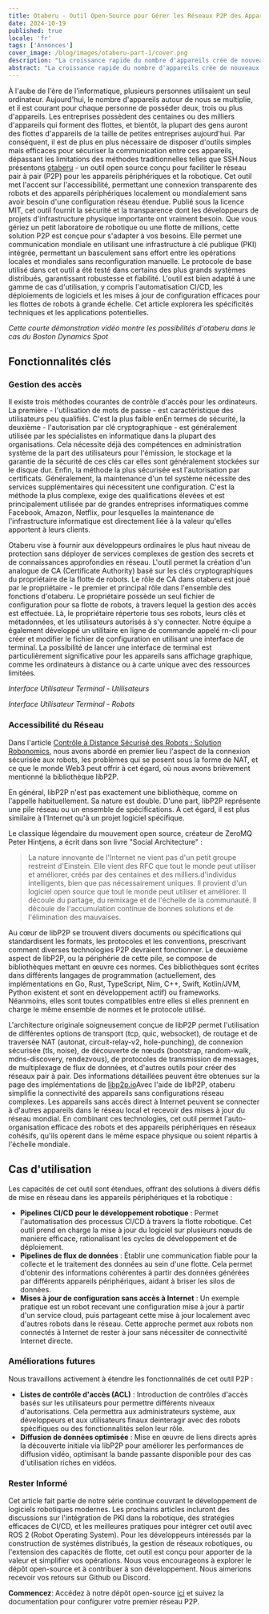 ```yaml
---
title: Otaberu - Outil Open-Source pour Gérer les Réseaux P2P des Appareils Périphériques et des Robots
date: 2024-10-19
published: true
locale: 'fr'
tags: ['Annonces']
cover_image: /blog/images/otaberu-part-1/cover.png
description: "La croissance rapide du nombre d'appareils crée de nouveaux défis en termes de disponibilité et de sécurité. Une solution plus efficace est nécessaire pour assurer une communication sécurisée entre les appareils, en contournant les limitations de la PKI basée sur SSH. L'agent-robot Otaberu propose cette solution, permettant de mettre en place une PKI personnalisée pour les robots en utilisant des normes et des protocoles modernes libP2P pour résoudre ces problèmes."
abstract: "La croissance rapide du nombre d'appareils crée de nouveaux défis en termes de disponibilité et de sécurité. Une solution plus efficace est nécessaire pour assurer une communication sécurisée entre les appareils, en contournant les limitations de la PKI basée sur SSH. L'agent-robot Otaberu propose cette solution, permettant de mettre en place une PKI personnalisée pour les robots en utilisant des normes et des protocoles modernes libP2P pour résoudre ces problèmes."
---
```


À l'aube de l'ère de l'informatique, plusieurs personnes utilisaient un seul ordinateur. Aujourd'hui, le nombre d'appareils autour de nous se multiplie, et il est courant pour chaque personne de posséder deux, trois ou plus d'appareils. Les entreprises possèdent des centaines ou des milliers d'appareils qui forment des flottes, et bientôt, la plupart des gens auront des flottes d'appareils de la taille de petites entreprises aujourd'hui. Par conséquent, il est de plus en plus nécessaire de disposer d'outils simples mais efficaces pour sécuriser la communication entre ces appareils, dépassant les limitations des méthodes traditionnelles telles que SSH.Nous présentons [otaberu](https://github.com/airalab/otaberu) - un outil open source conçu pour faciliter le réseau pair à pair (P2P) pour les appareils périphériques et la robotique. Cet outil met l'accent sur l'accessibilité, permettant une connexion transparente des robots et des appareils périphériques localement ou mondialement sans avoir besoin d'une configuration réseau étendue. Publié sous la licence MIT, cet outil fournit la sécurité et la transparence dont les développeurs de projets d'infrastructure physique importante ont vraiment besoin. Que vous gériez un petit laboratoire de robotique ou une flotte de millions, cette solution P2P est conçue pour s'adapter à vos besoins. Elle permet une communication mondiale en utilisant une infrastructure à clé publique (PKI) intégrée, permettant un basculement sans effort entre les opérations locales et mondiales sans reconfiguration manuelle. Le protocole de base utilisé dans cet outil a été testé dans certains des plus grands systèmes distribués, garantissant robustesse et fiabilité. L'outil est bien adapté à une gamme de cas d'utilisation, y compris l'automatisation CI/CD, les déploiements de logiciels et les mises à jour de configuration efficaces pour les flottes de robots à grande échelle. Cet article explorera les spécificités techniques et les applications potentielles.

<YouTube id="https://www.youtube.com/watch?v=2ZKs4cWMLTE" posterQuality="max" />

*Cette courte démonstration vidéo montre les possibilités d'otaberu dans le cas du Boston Dynamics Spot*

## Fonctionnalités clés

### Gestion des accès

Il existe trois méthodes courantes de contrôle d'accès pour les ordinateurs. La première - l'utilisation de mots de passe - est caractéristique des utilisateurs peu qualifiés. C'est la plus faible enEn termes de sécurité, la deuxième - l'autorisation par clé cryptographique - est généralement utilisée par les spécialistes en informatique dans la plupart des organisations. Cela nécessite déjà des compétences en administration système de la part des utilisateurs pour l'émission, le stockage et la garantie de la sécurité de ces clés car elles sont généralement stockées sur le disque dur. Enfin, la méthode la plus sécurisée est l'autorisation par certificats. Généralement, la maintenance d'un tel système nécessite des services supplémentaires qui nécessitent une configuration. C'est la méthode la plus complexe, exige des qualifications élevées et est principalement utilisée par de grandes entreprises informatiques comme Facebook, Amazon, Netflix, pour lesquelles la maintenance de l'infrastructure informatique est directement liée à la valeur qu'elles apportent à leurs clients.

Otaberu vise à fournir aux développeurs ordinaires le plus haut niveau de protection sans déployer de services complexes de gestion des secrets et de connaissances approfondies en réseau. L'outil permet la création d'un analogue de CA (Certificate Authority) basé sur les clés cryptographiques du propriétaire de la flotte de robots. Le rôle de CA dans otaberu est joué par le propriétaire - le premier et principal rôle dans l'ensemble des fonctions d'otaberu. Le propriétaire possède un seul fichier de configuration pour sa flotte de robots, à travers lequel la gestion des accès est effectuée. Là, le propriétaire répertorie tous ses robots, leurs clés et métadonnées, et les utilisateurs autorisés à s'y connecter. Notre équipe a également développé un utilitaire en ligne de commande appelé rn-cli pour créer et modifier le fichier de configuration en utilisant une interface de terminal. La possibilité de lancer une interface de terminal est particulièrement significative pour les appareils sans affichage graphique, comme les ordinateurs à distance ou à carte unique avec des ressources limitées.

<RbImage zoom src="/blog/images/otaberu-part-1/otaberu-tui-1.png" alt="Interface Utilisateur Otaberu TUI" />  

*Interface Utilisateur Terminal - Utilisateurs*

<RbImage zoom src="/blog/images/otaberu-part-1/otaberu-tui-2.png" alt="Interface Robots Otaberu TUI" />  

*Interface Utilisateur Terminal - Robots*

### **Accessibilité du Réseau**

Dans l'article [Contrôle à Distance Sécurisé des Robots : Solution Robonomics](https://robonomics.network/blog/secure-robotics-remote-control-via-web3/), nous avons abordé en premier lieu l'aspect de la connexion sécurisée aux robots, les problèmes qui se posent sous la forme de NAT, et ce que le monde Web3 peut offrir à cet égard, où nous avons brièvement mentionné la bibliothèque libP2P.

En général, libP2P n'est pas exactement une bibliothèque, comme on l'appelle habituellement. Sa nature est double. D'une part, libP2P représente une pile réseau ou un ensemble de spécifications. À cet égard, il est plus similaire à l'Internet qu'à un projet logiciel spécifique.

Le classique légendaire du mouvement open source, créateur de ZeroMQ Peter Hintjens, a écrit dans son livre "Social Architecture" :

> La nature innovante de l'Internet ne vient pas d'un petit groupe restreint d'Einstein. Elle vient des RFC que tout le monde peut utiliser et améliorer, créés par des centaines et des milliers.d'individus intelligents, bien que pas nécessairement uniques. Il provient d'un logiciel open source que tout le monde peut utiliser et améliorer. Il découle du partage, du remixage et de l'échelle de la communauté. Il découle de l'accumulation continue de bonnes solutions et de l'élimination des mauvaises.

Au cœur de libP2P se trouvent divers documents ou spécifications qui standardisent les formats, les protocoles et les conventions, prescrivant comment diverses technologies P2P devraient fonctionner. Le deuxième aspect de libP2P, ou la périphérie de cette pile, se compose de bibliothèques mettant en œuvre ces normes. Ces bibliothèques sont écrites dans différents langages de programmation (actuellement, des implémentations en Go, Rust, TypeScript, Nim, C++, Swift, Kotlin/JVM, Python existent et sont en développement actif) ou frameworks. Néanmoins, elles sont toutes compatibles entre elles si elles prennent en charge le même ensemble de normes et le protocole utilisé.

L'architecture originale soigneusement conçue de libP2P permet l'utilisation de différentes options de transport (tcp, quic, websocket), de routage et de traversée NAT (autonat, circuit-relay-v2, hole-punching), de connexion sécurisée (tls, noise), de découverte de nœuds (bootstrap, random-walk, mdns-discovery, rendezvous), de protocoles de transmission de messages, de multiplexage de flux de données, et d'autres outils pour créer des réseaux pair à pair. Des informations détaillées peuvent être obtenues sur la page des implémentations de [libp2p.io](https://libP2P.io/implementations/)Avec l'aide de libP2P, otaberu simplifie la connectivité des appareils sans configurations réseau complexes. Les appareils sans accès direct à Internet peuvent se connecter à d'autres appareils dans le réseau local et recevoir des mises à jour du réseau mondial. En combinant ces technologies, cet outil permet l'auto-organisation efficace des robots et des appareils périphériques en réseaux cohésifs, qu'ils opèrent dans le même espace physique ou soient répartis à l'échelle mondiale.

## Cas d'utilisation

Les capacités de cet outil sont étendues, offrant des solutions à divers défis de mise en réseau dans les appareils périphériques et la robotique :

- **Pipelines CI/CD pour le développement robotique** : Permet l'automatisation des processus CI/CD à travers la flotte robotique. Cet outil prend en charge la mise à jour du logiciel sur plusieurs nœuds de manière efficace, rationalisant les cycles de développement et de déploiement.
- **Pipelines de flux de données** : Établir une communication fiable pour la collecte et le traitement des données au sein d'une flotte. Cela permet d'obtenir des informations cohérentes à partir des données générées par différents appareils périphériques, aidant à briser les silos de données.
- **Mises à jour de configuration sans accès à Internet** : Un exemple pratique est un robot recevant une configuration mise à jour à partir d'un service cloud, puis partageant cette mise à jour localement avec d'autres robots dans le réseau. Cette approche permet aux robots non connectés à Internet de rester à jour sans nécessiter de connectivité Internet directe.

### Améliorations futures

Nous travaillons activement à étendre les fonctionnalités de cet outil P2P :

- **Listes de contrôle d'accès (ACL)** : Introduction de contrôles d'accès basés sur les utilisateurs pour permettre différents niveaux d'autorisations. Cela permettra aux administrateurs système, aux développeurs et aux utilisateurs finaux deinteragir avec des robots spécifiques ou des fonctionnalités selon leur rôle.
- **Diffusion de données optimisée** : Mise en œuvre de liens directs après la découverte initiale via libP2P pour améliorer les performances de diffusion vidéo, optimisant la bande passante disponible pour des cas d'utilisation riches en vidéos.

### Rester Informé

Cet article fait partie de notre série continue couvrant le développement de logiciels robotiques modernes. Les prochains articles incluront des discussions sur l'intégration de PKI dans la robotique, des stratégies efficaces de CI/CD, et les meilleures pratiques pour intégrer cet outil avec ROS 2 (Robot Operating System). Pour les développeurs intéressés par la construction de systèmes distribués, la gestion de réseaux robotiques, ou l'extension des capacités de flotte, cet outil est conçu pour apporter de la valeur et simplifier vos opérations. Nous vous encourageons à explorer le dépôt open-source et à contribuer à son développement. Nous aimerions recevoir vos retours sur Github ou Discord.

**Commencez**: Accédez à notre dépôt open-source [ici](https://github.com/airalab/otaberu) et suivez la documentation pour configurer votre premier réseau P2P.